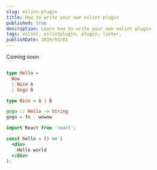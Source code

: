 ```yaml
---
slug: eslint-plugin
title: How to write your own eslint plugin
published: true
description: Learn how to write your own eslint plugin
tags: eslint, eslintplugin, plugin, linter, 
publishDate: 2019/03/01
---
```


Coming soon

```haskell

type Hello =
  Wow
  | Nice A
  | Gogo B

type Nice = A | B

gogo :: Hello -> String
gogo = fn . wowow
```

```jsx
import React from 'react';

const hello = () => (
  <div>
    Hello world
  </div>
);

```
